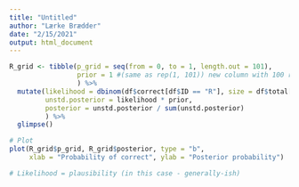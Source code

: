```yaml
---
title: "Untitled"
author: "Lærke Brædder"
date: "2/15/2021"
output: html_document
---
```

```r
R_grid <- tibble(p_grid = seq(from = 0, to = 1, length.out = 101),
                 prior = 1 #(same as rep(1, 101)) new column with 100 rows (all 1). Flat prior: Equally likely that he knows everything as nothing. All values between 1 and 0 are equally likely.
                 ) %>%
  mutate(likelihood = dbinom(df$correct[df$ID == "R"], size = df$total[df$ID == "R"], prob = p_grid),#We don't want to just manually write Rs values.
         unstd.posterior = likelihood * prior,
         posterior = unstd.posterior / sum(unstd.posterior)
         ) %>%
  glimpse()

# Plot
plot(R_grid$p_grid, R_grid$posterior, type = "b",
     xlab = "Probability of correct", ylab = "Posterior probability")

# Likelihood = plausibility (in this case - generally-ish)
```
